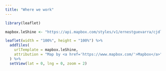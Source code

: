 ```yaml
---
title: "Where we work"
---
```


```r
library(leaflet)

mapbox.leShine <- "https://api.mapbox.com/styles/v1/ernestguevarra/cjdlr8pvl0xiv2sqvq1evk1pl/tiles/256/{z}/{x}/{y}?access_token=pk.eyJ1IjoiZXJuZXN0Z3VldmFycmEiLCJhIjoiejRRLXlZdyJ9.sqS1zi0rDH5CIzvcn9SXSg"
```


```r
leaflet(width = "100%", height = "100%") %>%
  addTiles(
    urlTemplate = mapbox.leShine,
    attribution = "Map by <a href='https://www.mapbox.com/'>Mapbox</a>"
  ) %>%
  setView(lat = 0, lng = 0, zoom = 2)
```